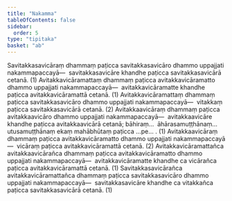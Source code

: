 ```yaml
---
title: "Nakamma"
tableOfContents: false
sidebar:
  order: 5
type: "tipitaka"
basket: "ab"
---
```



<DynamicBreadcrumb />

<Division number="39">

<Paragraph number="172">
Savitakkasavicāraṃ dhammaṃ paṭicca savitakkasavicāro dhammo uppajjati nakammapaccayā—  savitakkasavicāre khandhe paṭicca savitakkasavicārā cetanā. (1)
</Paragraph>

<Paragraph number="173">
Avitakkavicāramattaṃ dhammaṃ paṭicca avitakkavicāramatto dhammo uppajjati nakammapaccayā—  avitakkavicāramatte khandhe paṭicca avitakkavicāramattā cetanā. (1)
</Paragraph>

<Paragraph number="174">
Avitakkavicāramattaṃ dhammaṃ paṭicca savitakkasavicāro dhammo uppajjati nakammapaccayā—  vitakkaṃ paṭicca savitakkasavicārā cetanā. (2)
</Paragraph>

<Paragraph number="175">
Avitakkaavicāraṃ dhammaṃ paṭicca avitakkaavicāro dhammo uppajjati nakammapaccayā—  avitakkaavicāre khandhe paṭicca avitakkaavicārā cetanā; bāhiraṃ…  āhārasamuṭṭhānaṃ…  utusamuṭṭhānaṃ ekaṃ mahābhūtaṃ paṭicca …pe… . (1)
</Paragraph>

<Paragraph number="176">
Avitakkaavicāraṃ dhammaṃ paṭicca avitakkavicāramatto dhammo uppajjati nakammapaccayā—  vicāraṃ paṭicca avitakkavicāramattā cetanā. (2)
</Paragraph>

<Paragraph number="177">
Avitakkavicāramattañca avitakkaavicārañca dhammaṃ paṭicca avitakkavicāramatto dhammo uppajjati nakammapaccayā—  avitakkavicāramatte khandhe ca vicārañca paṭicca avitakkavicāramattā cetanā. (1)
</Paragraph>

<Paragraph number="178">
Savitakkasavicārañca avitakkavicāramattañca dhammaṃ paṭicca savitakkasavicāro dhammo uppajjati nakammapaccayā—  savitakkasavicāre khandhe ca vitakkañca paṭicca savitakkasavicārā cetanā. (1)
</Paragraph>
</Division>